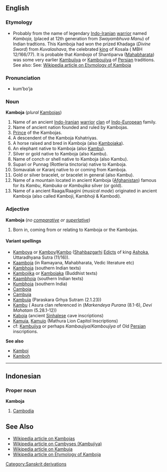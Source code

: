 {{wikipedia}}

==English==
===Etymology===
*Probably from the name of legendary [[Indo-Iranian]] [[warrior]]  named ''Kamboja'', (placed  at 12th generation from ''Swayambhuva Manu'') of Indian tradtions. This Kamboja had won the prized Khadaga (''Divine Sword'') from ''Kuvalashava'', the celebrated [[Monarch|king]]  of Kosala ( MBH 12/166/77). It is probable that  ''Kamboja'' of  Shantiparva ([[Mahabharata]]) was some very earlier [[Kambujiya]] or [[Kambujiya |Kamboujiya]] of [[Persia]]n traditions. See also: See: [[w:Etymology of Kamboja|Wikipedia article on Etymology of Kamboja]]

===Pronunciation===
*kum’bo’ja

===Noun===
'''Kamboja'''  (''plural''  [[Kambojas]])

# Name of an ancient [[Indo-Iranian]] [[warrior]] [[clan]] of [[Indo-European]] family. 
# Name of ancient nation founded and ruled by Kambojas. 
# [[Monarch|Prince]] of the Kambojas. 
# A descendent of the Kamboja Kshatriyas.
# A horse raised and bred in Kamboja (also [[Kambojaka]]).
# An elephant native to Kamboja  (also [[Kambu]]).
# Silver or gold native to Kamboja (also Kambu).
# Name of conch or shell native to Kamboja (also Kambu).
# Supari or Punnag  (Rottleria tinctoria) native to Kamboja.
# Somavalak or Karanj native to or coming from Kamboja.
# Gold or silver bracelet, or bracelet in general (also Kambu).
# Name of a mountain located in ancient Kamboja ([[Afghanistan]]) famous for its ''Kambu'', ''Kambuka'' or ''Kambujika'' silver (or gold).
# Name of a ancient Raaga/Raagini (''musical mode'') originated in ancient Kamboja (also called Kamboji, Kambhoji & Kambodi).

===Adjective===
<!-- this may be another case of a noun used adjectivally. -->
'''Kamboja''' (''no [[comparative]] or [[superlative]]'')

# Born in, coming from or relating to Kamboja or the Kambojas.

====Variant spellings====
*[[Kamboya]] or [[Kamboy]]/[[Kambo]]  ([[Shahbazgarhi]] [[Edicts]] of king [[Ashoka]], Uttaradhyana Sutra (11/16)).
*[[Kaamboja]]    (in Ramayana, Mahabharata, Vedic literature etc)
*[[Kambhoja]]    (southern Indian texts) 
*[[Kambojika]] or [[Kambojaka]] (Buddhist texts)
*[[Kaambhoja]]   (southern Indian texts) 
*[[Kumbhoja]]    (southern India)
*[[Camboja]]    
*[[Cambuja]]
*[[Kambuja]]     (Paraskara Grhya Sutram (2.1.23))
*[[Kambu]]       ( Asura clan referenced in (''Markendeya Purana'' (8.1-6), ''Devi Mahatam'' (5.28.1-12))
*[[Kaboja]] (ancient [[Sinhalese]] cave inscriptions)
*[[Kamuia]], [[Kamuio]] (Mathura Lion Capitol Inscriptions)
*cf: [[Kambujiya]] or perhaps ''Kambaujiya''/''Kamboujiya'' of Old [[Persian]] inscriptions.

'''See also''' 
*[[Kamboj]]
*[[Kamboh]]

[[Category:Sanskrit derivations]]

----

==Indonesian==
===Proper noun===
'''Kamboja'''

# [[Cambodia]]

==See Also==

*[[w:Kambojas|Wikipedia article on Kambojas]]
*[[w:Cambyses|Wikipedia article on Cambyses (Kambujiya)]]
*[[w:Kambuja|Wikipedia article on Kambuja]]
*[[w:Etymology of Kamboja|Wikipedia article on Etymology of Kamboja]]